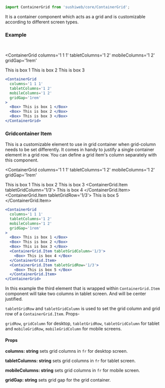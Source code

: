 
<Meta title='ContainerGrid' component={ContainerGrid} />

```jsx
import ContainerGrid from 'sushiweb/core/ContainerGrid';
```

<p>
  It is a container component which acts as a grid and is customizable according
  to different screen types.
</p>

### Example

<br />

<ContainerGrid
  columns='1 1 1'
  tabletColumns='1 2'
  mobileColumns='1 2'
  gridGap='1rem'
>
  <Box> This is box 1 </Box>
  <Box> This is box 2 </Box>
  <Box> This is box 3 </Box>
</ContainerGrid>

```jsx
<ContainerGrid
  columns='1 1 1'
  tabletColumns='1 2'
  mobileColumns='1 2'
  gridGap='1rem'
>
  <Box> This is box 1 </Box>
  <Box> This is box 2 </Box>
  <Box> This is box 3 </Box>
</ContainerGrid>
```

### Gridcontainer Item

This is a customizable element to use in grid container when grid-column needs to be set differently.
It comes in handy to justify a single container element in a grid row. You can define a grid item's column separately with this component.

<ContainerGrid
  columns='1 1 1'
  tabletColumns='1 2'
  mobileColumns='1 2'
  gridGap='1rem'
>
  <Box> This is box 1 </Box>
  <Box> This is box 2 </Box>
  <Box> This is box 3 </Box>
  <ContainerGrid.Item tabletGridColumn='1/3'>
    <Box> This is box 4 </Box>
  </ContainerGrid.Item>
  <ContainerGrid.Item tabletGridRow='1/3'>
    <Box> This is box 5 </Box>
  </ContainerGrid.Item>
</ContainerGrid>

```jsx
<ContainerGrid
  columns='1 1 1'
  tabletColumns='1 2'
  mobileColumns='1 2'
  gridGap='1rem'
>
  <Box> This is box 1 </Box>
  <Box> This is box 2 </Box>
  <Box> This is box 3 </Box>
  <ContainerGrid.Item tabletGridColumn='1/3'>
    <Box> This is box 4 </Box>
  </ContainerGrid.Item>
  <ContainerGrid.Item tabletGridRow='1/3'>
    <Box> This is box 5 </Box>
  </ContainerGrid.Item>
</ContainerGrid>
```

In this example the third element that is wrapped within `ContainerGrid.Item` component will take two columns in tablet screen. And will be center justified.

`tabletGridRow` and `tabletGridColumn` is used to set the grid column and grid row of a `ContainerGrid.Item`. Props-

`gridRow`, `gridColumn` for desktop, `tabletGridRow`, `tabletGridColumn` for tablet and `mobileGridRow`, `mobileGridColumn` for mobile screens.

#### Props

**columns: string** sets grid columns in `fr` for desktop screen.

**tabletColumns: string** sets grid columns in `fr` for tablet screen.

**mobileColumns: string** sets grid columns in `fr` for mobile screen.

**gridGap: string** sets grid gap for the grid container.
